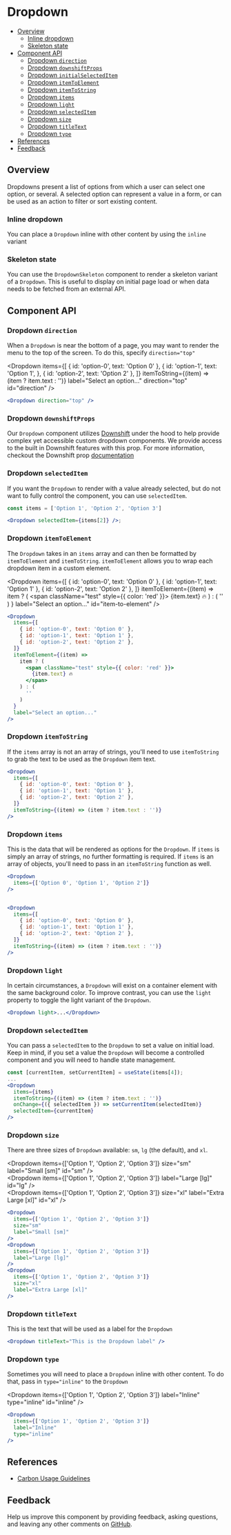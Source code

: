 
# Dropdown

<!-- START doctoc generated TOC please keep comment here to allow auto update -->
<!-- DON'T EDIT THIS SECTION, INSTEAD RE-RUN doctoc TO UPDATE -->

- [Overview](#overview)
  - [Inline dropdown](#inline-dropdown)
  - [Skeleton state](#skeleton-state)
- [Component API](#component-api)
  - [Dropdown `direction`](#dropdown-direction)
  - [Dropdown `downshiftProps`](#dropdown-downshiftprops)
  - [Dropdown `initialSelectedItem`](#dropdown-initialselecteditem)
  - [Dropdown `itemToElement`](#dropdown-itemtoelement)
  - [Dropdown `itemToString`](#dropdown-itemtostring)
  - [Dropdown `items`](#dropdown-items)
  - [Dropdown `light`](#dropdown-light)
  - [Dropdown `selectedItem`](#dropdown-selecteditem)
  - [Dropdown `size`](#dropdown-size)
  - [Dropdown `titleText`](#dropdown-titletext)
  - [Dropdown `type`](#dropdown-type)
- [References](#references)
- [Feedback](#feedback)

<!-- END doctoc generated TOC please keep comment here to allow auto update -->

## Overview

Dropdowns present a list of options from which a user can select one option, or
several. A selected option can represent a value in a form, or can be used as an
action to filter or sort existing content.

<Preview>
  <Story id="dropdown--default" />
</Preview>

### Inline dropdown

You can place a `Dropdown` inline with other content by using the `inline`
variant

<Preview>
  <Story id="dropdown--inline" />
</Preview>

### Skeleton state

You can use the `DropdownSkeleton` component to render a skeleton variant of a
`Dropdown`. This is useful to display on initial page load or when data needs to
be fetched from an external API.

<Preview>
  <Story id="dropdown--skeleton" />
</Preview>

## Component API

<Props />

### Dropdown `direction`

When a `Dropdown` is near the bottom of a page, you may want to render the menu
to the top of the screen. To do this, specify `direction="top"`

<Dropdown
  items={[
    { id: 'option-0', text: 'Option 0' },
    {
      id: 'option-1',
      text: 'Option 1',
    },
    { id: 'option-2', text: 'Option 2' },
  ]}
  itemToString={(item) => (item ? item.text : '')}
  label="Select an option..."
  direction="top"
  id="direction"
/>

```jsx
<Dropdown direction="top" />
```

### Dropdown `downshiftProps`

Our `Dropdown` component utilizes [Downshift](https://www.downshift-js.com/)
under the hood to help provide complex yet accessible custom dropdown
components. We provide access to the built in Downshift features with this prop.
For more information, checkout the Downshift prop
[documentation](https://www.downshift-js.com/downshift#props-used-in-examples)

### Dropdown `selectedItem`

If you want the `Dropdown` to render with a value already selected, but do not
want to fully control the component, you can use `selectedItem`.

```jsx
const items = ['Option 1', 'Option 2', 'Option 3']

<Dropdown selectedItem={items[2]} />;
```

### Dropdown `itemToElement`

The `Dropdown` takes in an `items` array and can then be formatted by
`itemToElement` and `itemToString`. `itemToElement` allows you to wrap each
dropdown item in a custom element.

<Dropdown
  items={[
    { id: 'option-0', text: 'Option 0' },
    { id: 'option-1', text: 'Option 1' },
    { id: 'option-2', text: 'Option 2' },
  ]}
  itemToElement={(item) =>
    item ? (
      <span className="test" style={{ color: 'red' }}>
        {item.text} 🔥
      </span>
    ) : (
      ''
    )
  }
  label="Select an option..."
  id="item-to-element"
/>

```jsx
<Dropdown
  items={[
    { id: 'option-0', text: 'Option 0' },
    { id: 'option-1', text: 'Option 1' },
    { id: 'option-2', text: 'Option 2' },
  ]}
  itemToElement={(item) =>
    item ? (
      <span className="test" style={{ color: 'red' }}>
        {item.text} 🔥
      </span>
    ) : (
      ''
    )
  }
  label="Select an option..."
/>
```

### Dropdown `itemToString`

If the `items` array is not an array of strings, you'll need to use
`itemToString` to grab the text to be used as the `Dropdown` item text.

```jsx
<Dropdown
  items={[
    { id: 'option-0', text: 'Option 0' },
    { id: 'option-1', text: 'Option 1' },
    { id: 'option-2', text: 'Option 2' },
  ]}
  itemToString={(item) => (item ? item.text : '')}
/>
```

### Dropdown `items`

This is the data that will be rendered as options for the `Dropdown`. If `items`
is simply an array of strings, no further formatting is required. If `items` is
an array of objects, you'll need to pass in an `itemToString` function as well.

```jsx
<Dropdown
  items={['Option 0', 'Option 1', 'Option 2']}
/>


<Dropdown
  items={[
    { id: 'option-0', text: 'Option 0' },
    { id: 'option-1', text: 'Option 1' },
    { id: 'option-2', text: 'Option 2' },
  ]}
  itemToString={(item) => (item ? item.text : '')}
/>
```

### Dropdown `light`

In certain circumstances, a `Dropdown` will exist on a container element with
the same background color. To improve contrast, you can use the `light` property
to toggle the light variant of the `Dropdown`.

```jsx
<Dropdown light>...</Dropdown>
```

### Dropdown `selectedItem`

You can pass a `selectedItem` to the `Dropdown` to set a value on initial load.
Keep in mind, if you set a value the `Dropdown` will become a controlled
component and you will need to handle state management.

```jsx
const [currentItem, setCurrentItem] = useState(items[4]);
...
<Dropdown
  items={items}
  itemToString={(item) => (item ? item.text : '')}
  onChange={({ selectedItem }) => setCurrentItem(selectedItem)}
  selectedItem={currentItem}
/>
```

### Dropdown `size`

There are three sizes of `Dropdown` available: `sm`, `lg` (the default), and
`xl`.

<Dropdown
  items={['Option 1', 'Option 2', 'Option 3']}
  size="sm"
  label="Small [sm]"
  id="sm"
/>
<br />
<Dropdown
  items={['Option 1', 'Option 2', 'Option 3']}
  label="Large [lg]"
  id="lg"
/>
<br />
<Dropdown
  items={['Option 1', 'Option 2', 'Option 3']}
  size="xl"
  label="Extra Large [xl]"
  id="xl"
/>

```jsx
<Dropdown
  items={['Option 1', 'Option 2', 'Option 3']}
  size="sm"
  label="Small [sm]"
/>
<Dropdown
  items={['Option 1', 'Option 2', 'Option 3']}
  label="Large [lg]"
/>
<Dropdown
  items={['Option 1', 'Option 2', 'Option 3']}
  size="xl"
  label="Extra Large [xl]"
/>
```

### Dropdown `titleText`

This is the text that will be used as a label for the `Dropdown`

```jsx
<Dropdown titleText="This is the Dropdown label" />
```

### Dropdown `type`

Sometimes you will need to place a `Dropdown` inline with other content. To do
that, pass in `type="inline"` to the `Dropdown`

<Dropdown
  items={['Option 1', 'Option 2', 'Option 3']}
  label="Inline"
  type="inline"
  id="inline"
/>

```jsx
<Dropdown
  items={['Option 1', 'Option 2', 'Option 3']}
  label="Inline"
  type="inline"
/>
```

## References

- [Carbon Usage Guidelines](https://www.carbondesignsystem.com/components/dropdown/usage/)

## Feedback

Help us improve this component by providing feedback, asking questions, and
leaving any other comments on
[GitHub](https://github.com/carbon-design-system/carbon/edit/master/packages/react/src/components/Dropdown/Dropdown.mdx).
